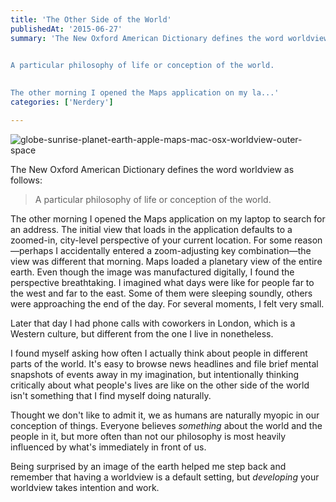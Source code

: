 ```yaml
---
title: 'The Other Side of the World'
publishedAt: '2015-06-27'
summary: 'The New Oxford American Dictionary defines the word worldview as follows: 

 
A particular philosophy of life or conception of the world. 
 

The other morning I opened the Maps application on my la...'
categories: ['Nerdery']

---
```


<Image src="/images/blog/the-other-side-of-the-world/f1560-globe-sunrise-planet-earth-apple-maps-mac-osx-worldview-outer-space.png" alt="globe-sunrise-planet-earth-apple-maps-mac-osx-worldview-outer-space" width={800} height={600} />

The New Oxford American Dictionary defines the word worldview as follows:

> A particular philosophy of life or conception of the world.

The other morning I opened the Maps application on my laptop to search for an address. The initial view that loads in the application defaults to a zoomed-in, city-level perspective of your current location. For some reason—perhaps I accidentally entered a zoom-adjusting key combination—the view was different that morning. Maps loaded a planetary view of the entire earth. Even though the image was manufactured digitally, I found the perspective breathtaking. I imagined what days were like for people far to the west and far to the east. Some of them were sleeping soundly, others were approaching the end of the day. For several moments, I felt very small.

Later that day I had phone calls with coworkers in London, which is a Western culture, but different from the one I live in nonetheless.

I found myself asking how often I actually think about people in different parts of the world. It's easy to browse news headlines and file brief mental snapshots of events away in my imagination, but intentionally thinking critically about what people's lives are like on the other side of the world isn't something that I find myself doing naturally.

Thought we don't like to admit it, we as humans are naturally myopic in our conception of things. Everyone believes *something* about the world and the people in it, but more often than not our philosophy is most heavily influenced by what's immediately in front of us.

Being surprised by an image of the earth helped me step back and remember that having a worldview is a default setting, but *developing* your worldview takes intention and work.
